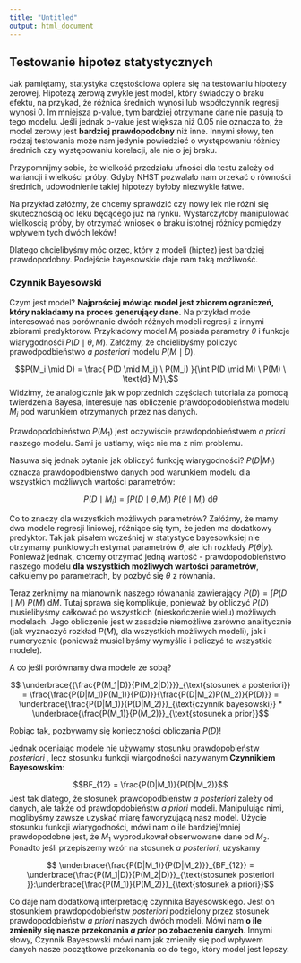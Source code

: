 ```yaml
---
title: "Untitled"
output: html_document
---
```



## Testowanie hipotez statystycznych 

Jak pamiętamy, statystyka częstościowa opiera się na testowaniu hipotezy zerowej. Hipotezą zerową zwykle jest model, który świadczy o braku efektu, na przykad, że różnica średnich wynosi lub współczynnik regresji wynosi 0. Im mniejsza p-value, tym bardziej otrzymane dane nie pasują to tego modelu. Jeśli jednak p-value jest większa niż 0.05 nie oznacza to, że model zerowy jest **bardziej prawdopodobny** niż inne. Innymi słowy, ten rodzaj testowania może nam jedynie powiedzieć o występowaniu różnicy średnich czy występowaniu korelacji, ale nie o jej braku. 

Przypomnijmy sobie, że wielkość przedziału ufności dla testu zależy od wariancji i wielkości próby. Gdyby NHST pozwalało nam orzekać o równości średnich, udowodnienie takiej hipotezy byłoby niezwykle łatwe.

Na przykład załóżmy, że chcemy sprawdzić czy nowy lek nie różni się skutecznością od leku będącego już na rynku. Wystarczyłoby manipulować wielkoscią próby, by otrzymać wniosek o braku istotnej różnicy pomiędzy wpływem tych dwóch leków!

Dlatego chcielibyśmy móc orzec, który z modeli (hiptez) jest bardziej prawdopodobny. Podejście bayesowskie daje nam taką możliwość. 


### Czynnik Bayesowski

Czym jest model? **Najprościej mówiąc model jest zbiorem ograniczeń, który nakładamy na proces generujący dane.** Na przykład może interesować nas porównanie dwóch różnych modeli regresji z innymi zbiorami predyktorów. Przykładowy model $M_i$ posiada parametry $\theta$ i funkcje wiarygodnośći $P(D \mid \theta, M)$. Załóżmy, że chcielibyśmy policzyć prawodpodbieństwo *a posteriori* modelu $P(M \mid D)$.
 
$$P(M_i \mid D) = \frac{ P(D \mid M_i) \ P(M_i) }{\int P(D \mid M) \ P(M) \  \text{d} M}\,$$ 
Widzimy, że analogicznie jak w poprzednich częściach tutoriala za pomocą twierdzenia Bayesa,  interesuje nas obliczenie prawdopodobieństwa modelu $M_i$ pod warunkiem otrzymanych przez nas danych. 

Prawdopodobieństwo $P(M_1)$ jest oczywiście prawdopdobieństwem *a priori* naszego modelu. Sami je ustlamy, więc nie ma z nim problemu.

Nasuwa się jednak pytanie jak obliczyć funkcję wiarygodności? $P(D|M_1)$ oznacza prawdopodbieństwo danych pod warunkiem modelu dla wszystkich możliwych wartości parametrów:

$$P(D \mid M_i) = \int P(D \mid \theta, M_i) \ P(\theta \mid M_i) \ \text{d}\theta$$

Co to znaczy dla wszystkich możliwych parametrów? Załóżmy, że mamy dwa modele regresji liniowej, różniące się tym, że jeden ma dodatkowy predyktor. Tak jak pisałem wcześniej w statystyce bayesowksiej nie otrzymamy punktowych estymat parametrów $\theta$, ale ich rozkłady $P(\theta|y)$. Ponieważ jednak, chcemy otrzymać jedną wartość - prawdopodobieństwo naszego modelu **dla wszystkich możliwych wartości parametrów**, całkujemy po parametrach, by pozbyć się $\theta$ z równania.  
 
Teraz zerknijmy na mianownik naszego rówanania zawierający $P(D) = \int P(D \mid M) \ P(M) \  \text{d} M$. Tutaj sprawa się komplikuje, ponieważ by obliczyć $P(D)$ musielibyśmy całkować po wszystkich (nieskończenie wielu) możliwych modelach. Jego obliczenie jest w zasadzie niemożliwe zarówno analitycznie (jak wyznaczyć rozkład $P(M)$, dla wszystkich możliwych modeli), jak i numerycznie (ponieważ musielibyśmy wymyślić i policzyć te wszystkie modele).

A co jeśli porównamy dwa modele ze sobą?

$$ \underbrace{{\frac{P(M_1|D)}{P(M_2|D)}}}_{\text{stosunek a posteriori}} = \frac{\frac{P(D|M_1)P(M_1)}{P(D)}}{\frac{P(D|M_2)P(M_2)}{P(D)}} = \underbrace{\frac{P(D|M_1)}{P(D|M_2)}}_{\text{czynnik bayesowski}} * \underbrace{\frac{P(M_1)}{P(M_2)}}_{\text{stosunek a prior}}$$
 
Robiąc tak, pozbywamy się konieczności obliczania $P(D)$! 

Jednak oceniając modele nie używamy stosunku prawdopobieństw *posteriori* , lecz stosunku funkcji wiargodności nazywanym **Czynnikiem Bayesowskim**:

$$BF_{12} = \frac{P(D|M_1)}{P(D|M_2)}$$
Jest tak dlatego, że stosunek prawdopodbieństw *a posteriori* zależy od danych, ale także od prawdopdobieństw *a priori* modeli. Manipulując nimi, moglibyśmy zawsze uzyskać miarę faworyzującą nasz model. Użycie stosunku funkcji wiarygodności, mówi nam o ile bardziej/mniej prawdopodobne jest, że $M_1$ wyprodukował obserwowane dane od $M_2$. Ponadto jeśli przepiszemy wzór na stosunek *a posteriori*, uzyskamy 

$$ \underbrace{\frac{P(D|M_1)}{P(D|M_2)}}_{BF_{12}} = \underbrace{\frac{P(M_1|D)}{P(M_2|D)}}_{\text{stosunek posteriori }}:\underbrace{\frac{P(M_1)}{P(M_2)}}_{\text{stosunek a priori}}$$

Co daje nam dodatkową interpretację czynnika Bayesowskiego. Jest on stosunkiem prawdopodobieństw *posteriori* podzielony przez stosunek prawdopodobieństw *a priori* naszych dwóch modeli. Mówi nam **o ile zmieniły się nasze przekonania *a prior* po zobaczeniu danych**. Innymi słowy, Czynnik Bayesowski mówi nam jak zmieniły się pod wpływem danych nasze początkowe przekonania co do tego, który model jest lepszy.




